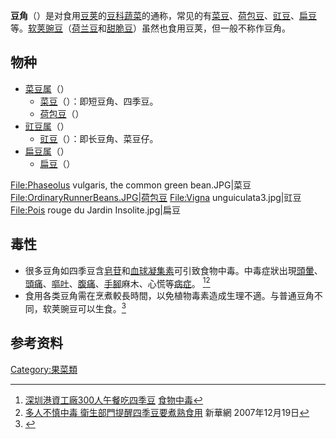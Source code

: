 {{nutritionalvalue
| name= 豆角（以四季豆为例）
| kJ=131 
| protein=1.83 g 
| fat=0.22 g 
| carbs=6.97 g 
| fiber=2.7 g 
| calcium_mg=37 
| iron_mg=1.03 
| magnesium_mg=25
| phosphorus_mg=38 
| potassium_mg=211
| zinc_mg=0.24
| manganese_mg=0.216
| vitC_mg=12.2 
| thiamin_mg=0.082
| riboflavin_mg=0.104
| niacin_mg=0.734
| pantothenic_mg=0.225
| vitB6_mg=0.141
| folate_ug=33
| vitA_ug=35 
| vitK_ug=14.4
| opt1n=[[Fluoride|Fluoride]]
| opt1v=19 µg 
| source_usda=1 
| note=[http://ndb.nal.usda.gov/ndb/search/list?qlookup=11052&format=Full Link to USDA Database entry]
}}

'''豆角'''（{{lang-en|green bean, snap bean, string bean}}）是对食用[[荚果|豆荚]]的[[豆科|豆科]][[蔬菜|蔬菜]]的通称，常见的有[[菜豆|菜豆]]、[[荷包豆|荷包豆]]、[[豇豆|豇豆]]、[[扁豆|扁豆]]等。[[软荚豌豆|软荚豌豆]]（[[荷兰豆|荷兰豆]]和[[甜脆豆|甜脆豆]]）虽然也食用豆荚，但一般不称作豆角。

== 物种 ==
*[[菜豆属|菜豆属]]（{{sn|''Phaseolus''}}）
**[[菜豆|菜豆]]（{{sn|''P. vulgaris''}}）：即短豆角、四季豆。
**[[荷包豆|荷包豆]]（{{sn|''P. coccineus''}}）
*[[豇豆属|豇豆属]]（{{sn|''Vigna''}}）
**[[豇豆|豇豆]]（{{sn|''V. unguiculata''}}）：即长豆角、菜豆仔。
*[[扁豆属|扁豆属]]（{{sn|''Lablab''}}）
**[[扁豆|扁豆]]（{{sn|''L. purpureus''}}）

<gallery>
File:Phaseolus vulgaris, the common green bean.JPG|菜豆
File:OrdinaryRunnerBeans.JPG|荷包豆
File:Vigna unguiculata3.jpg|豇豆
File:Pois rouge du Jardin Insolite.jpg|扁豆
</gallery>

== 毒性 ==

* 很多豆角如四季豆含[[皂苷|皂苷]]和[[血球凝集素|血球凝集素]]可引致食物中毒。中毒症狀出現[[頭|頭]][[暈|暈]]、[[頭痛|頭痛]]、[[嘔吐|嘔吐]]、[[腹痛|腹痛]]、[[手|手]][[腳|腳]]麻木、心慌等[[病症|病症]]。 <ref>[http://hk.news.yahoo.com/080110/12/2mqrk.html 深圳港資工廠300人午餐吃四季豆] {{Wayback|url=http://hk.news.yahoo.com/080110/12/2mqrk.html |date=20080113104339 }} [[食物中毒|食物中毒]]</ref><ref>[http://www.gx.xinhuanet.com/newscenter/2007-12/19/content_11978404.htm 多人不慎中毒 衛生部門提醒四季豆要煮熟食用] {{Wayback|url=http://www.gx.xinhuanet.com/newscenter/2007-12/19/content_11978404.htm |date=20080622042303 }}新華網 2007年12月19日</ref>
* 食用各类豆角需在{{convert|100|C}}烹煮較長時間，以免植物毒素造成生理不適。与普通豆角不同，软荚豌豆可以生食。<ref>{{Cite web|title=Mangetout recipes - BBC Food|url=https://www.bbc.co.uk/food/mangetout|accessdate=2020-02-13|work=www.bbc.co.uk|language=en|archive-date=2020-02-13|archive-url=https://web.archive.org/web/20200213200349/https://www.bbc.co.uk/food/mangetout|dead-url=no}}</ref>

== 参考资料 ==
<references />
[[Category:果菜類|Category:果菜類]]